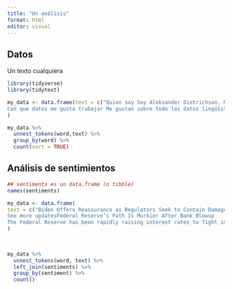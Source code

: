 ```yaml
---
title: "Un análisis"
format: html
editor: visual
---
```


## Datos

Un texto cualquiera

```r
library(tidyverse)
library(tidytext)

my_data <- data.frame(text = c("Quien soy Soy Aleksander Dietrichson. Me llaman Sasha. Soy profesor y profesional de ciencia de datos e inteligencia artificial.
Con que datos me gusta trabajar Me gustan sobre todo los datos lingüísticos. Modelos predictivos y generativos.")
)

my_data %>% 
  unnest_tokens(word,text) %>% 
  group_by(word) %>% 
  count(sort = TRUE)
```

## Análisis de sentimientos

```r
## sentiments es un data.frame (o tibble)
names(sentiments)

my_data <- data.frame(
text = c("Biden Offers Reassurance as Regulators Seek to Contain Damage Regulators closed another bank and opened an emergency lending program. President Biden said that customers’ deposits will be there when you need them.
See more updatesFederal Reserve’s Path Is Murkier After Bank Blowup
The Federal Reserve has been rapidly raising interest rates to fight inflation. But making big moves could be trickier amid instability.")
)
                      
        


```

```r
my_data %>% 
  unnest_tokens(word, text) %>% 
  left_join(sentiments) %>% 
  group_by(sentiment) %>% 
  count()
```

```r

```
